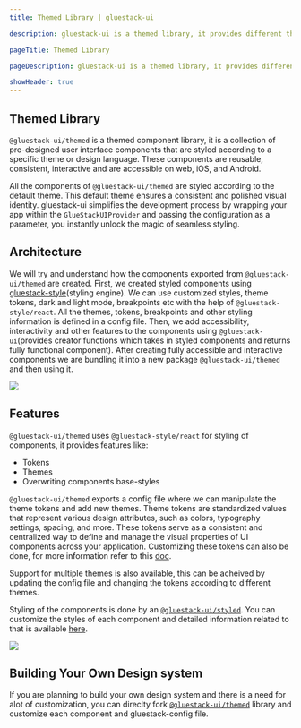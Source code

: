 ```yaml
---
title: Themed Library | gluestack-ui

description: gluestack-ui is a themed library, it provides different themes which can be used according to the user. In this guide we will learn how to create new themes and use them.

pageTitle: Themed Library

pageDescription: gluestack-ui is a themed library, it provides different themes which can be used according to the user. In this guide we will learn how to create new themes and use them.

showHeader: true
---
```



<Meta title="Core Concepts/Themed Library" />

## Themed Library

`@gluestack-ui/themed` is a themed component library, it is a collection of pre-designed user interface components that are styled according to a specific theme or design language. These components are reusable, consistent, interactive and are accessible on web, iOS, and Android.

All the components of `@gluestack-ui/themed` are styled according to the default theme. This default theme ensures a consistent and polished visual identity. gluestack-ui simplifies the development process by wrapping your app within the `GlueStackUIProvider` and passing the configuration as a parameter, you instantly unlock the magic of seamless styling.

## Architecture

We will try and understand how the components exported from `@gluestack-ui/themed` are created. First, we created styled components using [gluestack-style](https://style.gluestack.io/)(styling engine). We can use customized styles, theme tokens, dark and light mode, breakpoints etc with the help of `@gluestack-style/react`. All the themes, tokens, breakpoints and other styling information is defined in a config file. Then, we add accessibility, interactivity and other features to the components using `@gluestack-ui`(provides creator functions which takes in styled components and returns fully functional component). After creating fully accessible and interactive components we are bundling it into a new package `@gluestack-ui/themed` and then using it.

<img src="/images/themed.png" />

## Features

`@gluestack-ui/themed` uses `@gluestack-style/react` for styling of components, it provides features like:

- Tokens
- Themes
- Overwriting components base-styles

`@gluestack-ui/themed` exports a config file where we can manipulate the theme tokens and add new themes. Theme tokens are standardized values that represent various design attributes, such as colors, typography settings, spacing, and more. These tokens serve as a consistent and centralized way to define and manage the visual properties of UI components across your application. Customizing these tokens can also be done, for more information refer to this [doc](https://ui.gluestack.io/docs/configuration/theme-tokens).

Support for multiple themes is also available, this can be acheived by updating the config file and changing the tokens according to different themes.

Styling of the components is done by an [`@gluestack-ui/styled`](https://style.gluestack.io/). You can customize the styles of each component and detailed information related to that is available [here]().

<img src="/images/architecture.png" />

## Building Your Own Design system

If you are planning to build your own design system and there is a need for alot of customization, you can direclty fork [`@gluestack-ui/themed`](https://github.com/gluestack/gluestack-ui-themed) library and customize each component and gluestack-config file.
